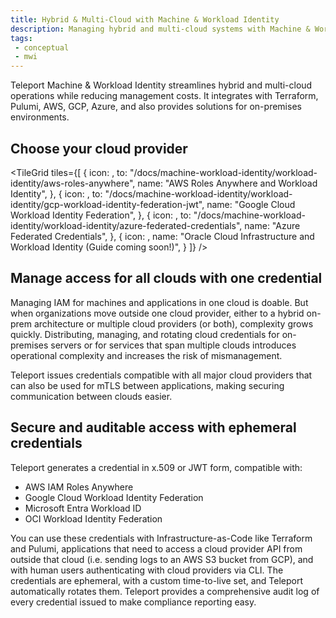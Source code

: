 ```yaml
---
title: Hybrid & Multi-Cloud with Machine & Workload Identity
description: Managing hybrid and multi-cloud systems with Machine & Workload Identity
tags:
 - conceptual
 - mwi
---
```


Teleport Machine & Workload Identity streamlines hybrid and multi-cloud operations while reducing management costs. 
It integrates with Terraform, Pulumi, AWS, GCP, Azure, and also provides solutions for on-premises environments.

## Choose your cloud provider

<TileGrid
  tiles={[
    {
      icon: <Icon name="awsIdentity" size="xl" />,
      to: "/docs/machine-workload-identity/workload-identity/aws-roles-anywhere",
      name: "AWS Roles Anywhere and Workload Identity",
    },
    {
      icon: <Icon name="googleCloud" size="xl" />,
      to: "/docs/machine-workload-identity/workload-identity/gcp-workload-identity-federation-jwt",
      name: "Google Cloud Workload Identity Federation",
    },
    {
      icon: <Icon name="azure" size="xl" />,
      to: "/docs/machine-workload-identity/workload-identity/azure-federated-credentials",
      name: "Azure Federated Credentials",
    },
    {
      icon: <Icon name="oracle" size="xl" />,
      name: "Oracle Cloud Infrastructure and Workload Identity (Guide coming soon!)",
    }
  ]}
/>

## Manage access for all clouds with one credential

Managing IAM for machines and applications in one cloud is doable. But when organizations move outside one cloud provider, either to a hybrid on-prem architecture or multiple cloud providers (or both), complexity grows quickly. Distributing, managing, and rotating cloud credentials for on-premises servers or for services that span multiple clouds introduces operational complexity and increases the risk of mismanagement.

Teleport issues credentials compatible with all major cloud providers that can also be used for mTLS between applications, making securing communication between clouds easier.

## Secure and auditable access with ephemeral credentials

Teleport generates a credential in x.509 or JWT form, compatible with:

- AWS IAM Roles Anywhere
- Google Cloud Workload Identity Federation
- Microsoft Entra Workload ID
- OCI Workload Identity Federation

You can use these credentials with Infrastructure-as-Code like Terraform and Pulumi, applications that need to access a cloud provider API from outside that cloud (i.e. sending logs to an AWS S3 bucket from GCP), and with human users authenticating with cloud providers via CLI. The credentials are ephemeral, with a custom time-to-live set, and Teleport automatically rotates them. Teleport provides a comprehensive audit log of every credential issued to make compliance reporting easy.
